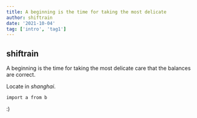 ```yaml
---
title: A beginning is the time for taking the most delicate
author: shiftrain
date: '2021-10-04'
tag: ['intro', 'tag1']
---
```


## shiftrain

A beginning is the time for taking the most delicate care that the balances are correct.

Locate in *shanghai*.




```
import a from b
```

:)
